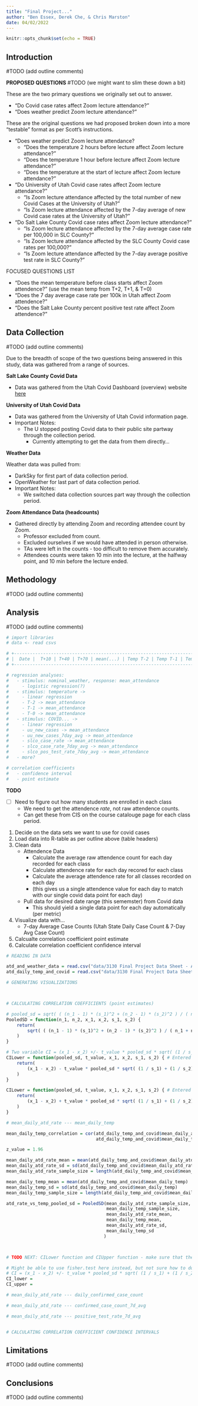 ```yaml
---
title: "Final Project..."
author: "Ben Essex, Derek Che, & Chris Marston"
date: 04/02/2022
---
```


```r
knitr::opts_chunk$set(echo = TRUE)
```

## Introduction

#TODO (add outline comments)

**PROPOSED QUESTIONS** #TODO (we might want to slim these down a bit)

These are the two primary questions we originally set out to answer.

- "Do Covid case rates affect Zoom lecture attendance?"
- "Does weather predict Zoom lecture attendance?"

These are the original questions we had proposed broken down into a more "testable" format as per Scott's instructions.

- "Does weather predict Zoom lecture attendance?
    - "Does the temperature 2 hours before lecture affect Zoom lecture attendance?"
    - "Does the temperature 1 hour before lecture affect Zoom lecture attendance?"
    - "Does the temperature at the start of lecture affect Zoom lecture attendance?"
- "Do University of Utah Covid case rates affect Zoom lecture attendance?"
    - "Is Zoom lecture attendance affected by the total number of new Covid Cases at the University of Utah?"
    - "Is Zoom lecture attendance affected by the 7-day average of new Covid case rates at the University of Utah?"
- "Do Salt Lake County Covid case rates affect Zoom lecture attendance?"
    - "Is Zoom lecture attendance affected by the 7-day average case rate per 100,000 in SLC County?"
    - "Is Zoom lecture attendance affected by the SLC County Covid case rates per 100,000?"
    - "Is Zoom lecture attendance affected by the 7-day average positive test rate in SLC County?"

FOCUSED QUESTIONS LIST 

- "Does the mean temperature before class starts affect Zoom attendence?" (use the mean temp from T+2, T+1, & T=0)
- "Does the 7 day average case rate per 100k in Utah affect Zoom attendence?"
- "Does the Salt Lake County percent positive test rate affect Zoom attendence?"



## Data Collection

#TODO (add outline comments)

Due to the breadth of scope of the two questions being answered in this study, data was gathered from a range of sources.

**Salt Lake County Covid Data**

- Data was gathered from the Utah Covid Dashboard (overview) website [here](https://coronavirus-dashboard.utah.gov/overview.html) 

**University of Utah Covid Data**

- Data was gathered from the University of Utah Covid information page.
- Important Notes:
    - The U stopped posting Covid data to their public site partway through the collection period.
        - Currently attempting to get the data from them directly...

**Weather Data**

Weather data was pulled from:

- DarkSky for first part of data collection period.
- OpenWeather for last part of data collection period.
- Important Notes:
    - We switched data collection sources part way through the collection period.

**Zoom Attendance Data (headcounts)**

- Gathered directly by attending Zoom and recording attendee count by Zoom.
    - Professor excluded from count.
    - Excluded ourselves if we would have attended in person otherwise.
    - TAs were left in the counts - too difficult to remove them accurately.
    - Attendees counts were taken 10 min into the lecture, at the halfway point, and 10 min before the lecture ended.


## Methodology

#TODO (add outline comments)

## Analysis

#TODO (add outline comments)

```r
# import libraries
# data <- read csvs

# +-------------------------------------------------------------------------------------------------------------------------------------------------------------------------------------------------------------------+
# |  Date |  T+10 | T+40 | T+70 | mean(...) | Temp T-2 | Temp T-1 | Temp T-0 | Weather | Class | UU New Cases | UU 7-Day Avg New Cases | SLCo Case Rate | SLCo 7-Day Avg Case Rate| SLCo 7-Day Avg Positive Test Rate | 
# +-------------------------------------------------------------------------------------------------------------------------------------------------------------------------------------------------------------------+

# regression analyses:
#   - stimulus: nominal_weather, response: mean_attendance
#     - logistic regression(?)
#   - stimulus: temperature ->
#     - linear regression
#     - T-2 -> mean_attendance
#     - T-1 -> mean_attendance
#     - T-0 -> mean_attendance
#   - stimulus: COVID... ->
#     - linear regression
#     - uu_new_cases -> mean_attendance
#     - uu_new_cases_7day_avg -> mean_attendance
#     - slco_case_rate -> mean_attendance
#     - slco_case_rate_7day_avg -> mean_attendance
#     - slco_pos_test_rate_7day_avg -> mean_attendance
#   - more?

# correlation coefficients
#   - confidence interval
#   - point estimate
```

**TODO**

- [ ] Need to figure out how many students are enrolled in each class
    - We need to get the attendence _rate_, not raw attendence counts.
    - Can get these from CIS on the course catalouge page for each class period.

1. Decide on the data sets we want to use for covid cases
2. Load data into R-table as per outline above (table headers)
3. Clean data
    - Attendence Data
        - Calculate the average raw attendence count for each day recorded for each class
        - Calculate attendence rate for each day recored for each class
        - Calculate the average attendence rate for all classes recorded on each day
        - (this gives us a single attendence value for each day to match with our single covid data point for each day)
    - Pull data for desired date range (this sememster) from Covid data
        - This should yield a single data point for each day automatically (per metric)
4. Visualize data with...
    - 7-day Average Case Counts (Utah State Daily Case Count & 7-Day Avg Case Count)
5. Calcualte correlation coefficient point estimate
6. Calculate correlation coefficient confidence interval


```r
# READING IN DATA

atd_and_weather_data = read.csv("data/3130 Final Project Data Sheet - Atd & Weather.csv")
atd_daily_temp_and_covid = read.csv("data/3130 Final Project Data Sheet - Mean Atd Rate, Mean Daily Temp, & COVID-19.csv")

```

```R
# GENERATING VISUALIZATIONS




```

```R
# CALCULATING CORRELATION COEFFICIENTS (point estimates)

# pooled_sd = sqrt( ( (n_1 - 1) * (s_1)^2 + (n_2 - 1) * (s_2)^2 ) / ( n_1 + n_2 - 2 ) )
PooledSD = function(n_1, n_2, x_1, x_2, s_1, s_2) {
    return(
        sqrt( ( (n_1 - 1) * (s_1)^2 + (n_2 - 1) * (s_2)^2 ) / ( n_1 + n_2 - 2 ) )
    )
}

# Two variable CI = (x_1 - x_2) +/- t_value * pooled_sd * sqrt( (1 / s_1) + (1 / s_2) )
CILower = function(pooled_sd, t_value, x_1, x_2, s_1, s_2) { # Entered t-value shoud be positive
    return(
        (x_1 - x_2) - t_value * pooled_sd * sqrt( (1 / s_1) + (1 / s_2) )
    )
}

CILower = function(pooled_sd, t_value, x_1, x_2, s_1, s_2) { # Entered t-value shoud be positive
    return(
        (x_1 - x_2) + t_value * pooled_sd * sqrt( (1 / s_1) + (1 / s_2) )
    )
}

# mean_daily_atd_rate --- mean_daily_temp

mean_daily_temp_correlation = cor(atd_daily_temp_and_covid$mean_daily_atd_rate,
                                  atd_daily_temp_and_covid$mean_daily_temp)

z_value = 1.96

mean_daily_atd_rate_mean = mean(atd_daily_temp_and_covid$mean_daily_atd_rate)
mean_daily_atd_rate_sd = sd(atd_daily_temp_and_covid$mean_daily_atd_rate)
mean_daily_atd_rate_sample_size = length(atd_daily_temp_and_covid$mean_daily_atd_rate)

mean_daily_temp_mean = mean(atd_daily_temp_and_covid$mean_daily_temp)
mean_daily_temp_sd = sd(atd_daily_temp_and_covid$mean_daily_temp)
mean_daily_temp_sample_size = length(atd_daily_temp_and_covid$mean_daily_temp)

atd_rate_vs_temp_pooled_sd = PooledSD(mean_daily_atd_rate_sample_size,
                                      mean_daily_temp_sample_size,
                                      mean_daily_atd_rate_mean,
                                      mean_daily_temp_mean,
                                      mean_daily_atd_rate_sd,
                                      mean_daily_temp_sd
                                     )



# TODO NEXT: CILower function and CIUpper function - make sure that they process the sign of the t-value that is  inputted

# Might be able to use fisher.test here instead, but not sure how to do it...
# CI = (x_1 - x_2) +/- t_value * pooled_sd * sqrt( (1 / s_1) + (1 / s_2) )
CI_lower = 
CI_upper = 

# mean_daily_atd_rate --- daily_confirmed_case_count

# mean_daily_atd_rate --- confirmed_case_count_7d_avg

# mean_daily_atd_rate --- positive_test_rate_7d_avg


# CALCULATING CORRELATION COEFFICIENT CONFIDENCE INTERVALS
```




## Limitations

#TODO (add outline comments)

## Conclusions

#TODO (add outline comments)

